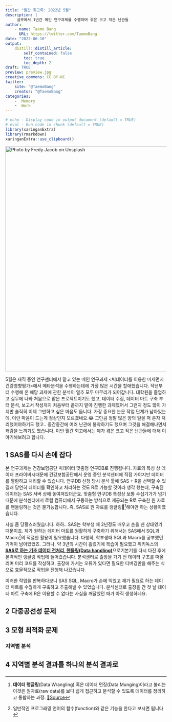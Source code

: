 ```yaml
---
title: "월간 회고록: 2022년 5월"
description: |
     실무에서 1년간 메인 연구과제를 수행하며 겪은 크고 작은 난관들
author:
    - name: Taemo Bang
      URL: https://twitter.com/TaemoBang
date: "2022-06-10"
output:
    distill::distill_article:
        self_contained: false
        toc: true
        toc_depth: 2
draft: TRUE
preview: preview.jpg
creative_commons: CC BY-NC
twitter:
    site: "@TaemoBang"
    creator: "@TaemoBang"
categories:
    -  Memory
    -  Work
---
```


```r
# echo - Display code in output document (default = TRUE)
# eval - Run code in chunk (default = TRUE)
library(xaringanExtra)
library(rmarkdown)
xaringanExtra::use_clipboard()
```

[![Photo by Fredy Jacob on Unsplash](preview.jpg){width="700"}](https://unsplash.com/photos/t0SlmanfFcg?utm_source=unsplash&utm_medium=referral&utm_content=creditShareLink)

5월은 재직 중인 연구센터에서 맡고 있는 메인 연구과제 \<빅데이터를 이용한 미세먼지 건강영향평가\>에서 메타분석을 수행하는데에 가장 많은 시간을 할애했습니다. 작년부터 수행해 온 해당 과제에 관한 분석이 얼추 모두 마무리가 되어갑니다. 대학원을 졸업하고 실무에 나와 처음으로 맡은 프로젝트이기도 했고, 데이터 수집, 데이터 마트 구축 부터 분석, 보고서 작성까지 처음부터 끝까지 맡아 진행한 과제였어서 그런지 정도 많이 가지만 솔직히 이제 그만하고 싶은 마음도 듭니다. 가장 중요한 논문 작업 단계가 남아있는데, 이런 마음이 드는게 정상인지 모르겠네요.😂 그만큼 정말 많은 양의 일을 저 혼자 처리했어야하기도 했고.. 중간중간에 여러 난관에 봉착하기도 했으며 그것을 해결해나면서 쾌감을 느끼기도 했습니다. 이번 월간 회고에서는 제가 겪은 크고 작은 난관들에 대해 이야기해보려고 합니다.

## 1 SAS를 다시 손에 잡다

본 연구과제는 건강보험공단 빅데이터 맞춤형 연구DB로 진행됩니다. 자료의 특성 상 데이터 프라이버시때문에 건강보험공단에서 운영 중인 분석센터에 직접 가야지만 데이터를 열람하고 처리할 수 있습니다. 연구DB 신청 당시 분석 툴에 SAS + R을 선택할 수 있길래 당연히 데이터를 확인하고 처리하는 것도 R로 가능할 것이라 생각 했는데, 구축된 데이터는 SAS 서버 상에 놓여져있더군요. 맞춤형 연구DB 특성상 보통 수십기가가 넘기때문에 분석센터에서 로컬 컴퓨터에서 구동하는 방식으로 제공되는 R로 구축한 원 자료를 핸들링하는 것은 불가능합니다..즉, SAS로 원 자료를 랭글링[^1]해야만 하는 상황이였습니다.

[^1]: **데이터 랭글링**(Data Wrangling) 혹은 데이터 먼징(Data Munging)이라고 불리는 이것은 원자료(raw data)를 보다 쉽게 접근하고 분석할 수 있도록 데이터를 정리하고 통합하는 과정. [🔗Source](https://ko.wikipedia.org/wiki/데이터_랭글링)

사실 좀 당황스러웠습니다. 하하.. SAS는 학부생 때 2년정도 배우고 손을 뗀 상태였기 때문이죠. 제가 원하는 데이터 마트를 원활하게 구축하기 위해서는 SAS에서 SQL과 Macro[^2]의 적절한 활용이 필요했습니다. 다행히, 학부생때 SQL과 Macro를 공부했던 기억이 남아있었죠. 그러나, 약 3년의 시간이 흘렀기에 복습이 필요했고 위키독스의 [**SAS로 하는 기초 데이터 전처리, 핸들링(Data handling)**](https://wikidocs.net/book/2678)으로기본기를 다시 다진 후에 본격적인 랭글링 작업에 들어갔습니다. 분석센터로 출장을 가기 전 데이터 구조를 떠올리며 미리 코드를 작성하고, 출장에 가서는 오류가 있다면 필요한 디버깅만을 해주는 식으로 효율적으로 작업을 진행해 나갔습니다.

[^2]: 일반적인 프로그래밍 언어의 함수(function)와 같은 기능을 한다고 보시면 됩니다

이러한 작업을 반복하다보니 SAS SQL, Macro가 손에 익었고 제가 필요로 하는 데이터 마트를 수월하게 구축하고 추출해낼 수 있었습니다. 분석센터로 출장을 간 첫 날 데이터 마트 구축에 R은 이용할 수 없다는 사실을 깨달았던 때가 아직 생생하네요.

## 2 다중공선성 문제

## 3 모형 최적화 문제

### 지역별 분석

## 4 지역별 분석 결과를 하나의 분석 결과로

### 
